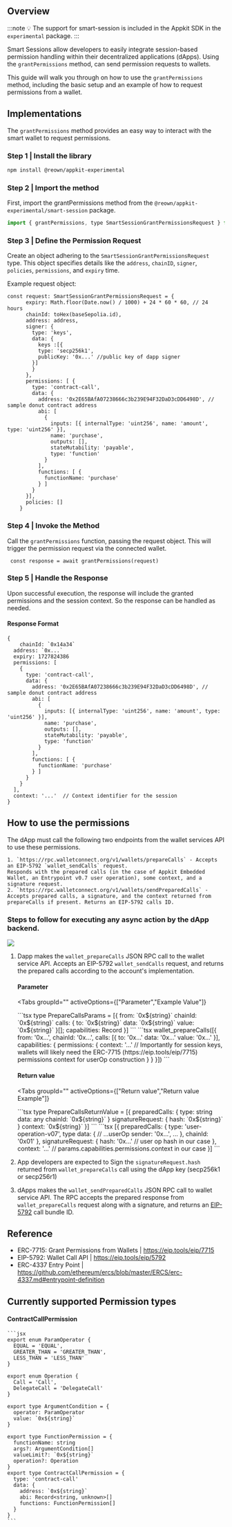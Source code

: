 
## Overview

:::note
💡 The support for smart-session is included in the Appkit SDK in the `experimental` package.
:::

Smart Sessions allow developers to easily integrate session-based permission handling within their decentralized applications (dApps). Using the `grantPermissions` method, can send permission requests to wallets.

This guide will walk you through on how to use the `grantPermissions` method, including the basic setup and an example of how to request permissions from a wallet.

## Implementations

The `grantPermissions` method provides an easy way to interact with the smart wallet to request permissions.

### Step 1 | Install the library

```bash npm2yarn
npm install @reown/appkit-experimental
```

### Step 2 | Import the method
First, import the grantPermissions method from the `@reown/appkit-experimental/smart-session` package.

```javascript
import { grantPermissions, type SmartSessionGrantPermissionsRequest } from '@reown/appkit-experimental/smart-session'
```

### Step 3 | Define the Permission Request

Create an object adhering to the `SmartSessionGrantPermissionsRequest` type. This object specifies details like the `address`, `chainID`, `signer`, `policies`, `permissions`, and `expiry` time.
    
Example request object:

```tsx
const request: SmartSessionGrantPermissionsRequest = {
      expiry: Math.floor(Date.now() / 1000) + 24 * 60 * 60, // 24 hours
      chainId: toHex(baseSepolia.id),
      address: address,
      signer: {
        type: 'keys',
        data: {
          keys :[{
          type: 'secp256k1',
          publicKey: '0x...' //public key of dapp signer
        }]
        }
      },
      permissions: [ {
        type: 'contract-call',
        data: {
          address: '0x2E65BAfA07238666c3b239E94F32DaD3cDD6498D', // sample donut contract address
          abi: [
            {
              inputs: [{ internalType: 'uint256', name: 'amount', type: 'uint256' }],
              name: 'purchase',
              outputs: [],
              stateMutability: 'payable',
              type: 'function'
            }
          ],
          functions: [ {
            functionName: 'purchase'
          } ]
        }
      }],
      policies: []
    }
```

### Step 4 | Invoke the Method

Call the `grantPermissions` function, passing the request object. This will trigger the permission request via the connected wallet.

```tsx
 const response = await grantPermissions(request)
```

### Step 5 | Handle the Response

Upon successful execution, the response will include the granted permissions and the session context. So the response can be handled as needed.

#### Response Format

```tsx
{
	chainId: `0x14a34`
  address: `0x...`
  expiry: 1727824386
  permissions: [
    {
      type: 'contract-call',
      data: {
        address: '0x2E65BAfA07238666c3b239E94F32DaD3cDD6498D', // sample donut contract address
        abi: [
          {
            inputs: [{ internalType: 'uint256', name: 'amount', type: 'uint256' }],
            name: 'purchase',
            outputs: [],
            stateMutability: 'payable',
            type: 'function'
          }
        ],
        functions: [ {
          functionName: 'purchase'
        } ]
      }
    }
  ],
  context: '...'  // Context identifier for the session
}
```

## How to use the permissions

The dApp must call the following two endpoints from the wallet services API to use these permissions.

    1. `https://rpc.walletconnect.org/v1/wallets/prepareCalls` - Accepts an EIP-5792 `wallet_sendCalls` request.
    Responds with the prepared calls (in the case of Appkit Embedded Wallet, an Entrypoint v0.7 user operation), some context, and a signature request.
    2. `https://rpc.walletconnect.org/v1/wallets/sendPreparedCalls` - Accepts prepared calls, a signature, and the context returned from prepareCalls if present. Returns an EIP-5792 calls ID.
    
### Steps to follow for executing any async action by the dApp backend.

<img src="/assets/smart-sessions.jpg" />

1. Dapp makes the `wallet_prepareCalls` JSON RPC call to the wallet service API. Accepts an EIP-5792 `wallet_sendCalls` request, and returns the prepared calls according to the account's implementation.

    #### Parameter 
    <Tabs
        groupId=""
        activeOptions={["Parameter","Example Value"]}
    >
    <TabItem value="Parameter">
            ```tsx
            type PrepareCallsParams = [{
            from: `0x${string}`
            chainId: `0x${string}`
            calls: {
                to: `0x${string}`
                data: `0x${string}`
                value: `0x${string}`
            }[];
            capabilities: Record<string, any>
            }]
            ```
    </TabItem>
    <TabItem value="Example Value">
            ```tsx
            wallet_prepareCalls([{
                from: '0x...',
                chainId: '0x...',
                calls: [{
                    to: '0x...'
                    data: '0x...'
                    value: '0x...'
                }],
                capabilities: {
                    permissions: {
                    context: '...' // Importantly for session keys, wallets will likely need the ERC-7715 (https://eip.tools/eip/7715) permissions context for userOp construction
                    }
                }
            }])
            ```
    </TabItem>
    </Tabs>


    #### Return value 
    <Tabs
        groupId=""
        activeOptions={["Return value","Return value Example"]}
    >
    <TabItem value="Return value">
            ```tsx
            type PrepareCallsReturnValue = [{
                preparedCalls: {
                    type: string
                    data: any
                    chainId: `0x${string}`
                }
                signatureRequest: {  
                    hash: `0x${string}`
                }
                context: `0x${string}`
            }]
            ```
    </TabItem>
    <TabItem value="Return value Example">
            ```tsx
            [{
                preparedCalls: {
                    type: 'user-operation-v07', type
                    data: { // ...userOp
                    sender: '0x...',
                    ...
                    },
                    chainId: '0x01'
                },
                signatureRequest: {  
                    hash: '0x...' // user op hash in our case
                },
                context: '...' // params.capabilities.permissions.context in our case
            }]
            ```
    </TabItem>
    </Tabs>

2. App developers are expected to Sign the `signatureRequest.hash` returned from `wallet_prepareCalls` call using the dApp key (secp256k1 or secp256r1)

3. dApps makes the `wallet_sendPreparedCalls` JSON RPC call to wallet service API. The RPC accepts the prepared response from `wallet_prepareCalls` request along with a signature, and returns an [EIP-5792](https://eip.tools/eip/5792) call bundle ID.

## Reference

- ERC-7715: Grant Permissions from Wallets | https://eip.tools/eip/7715
- EIP-5792: Wallet Call API | https://eip.tools/eip/5792
- ERC-4337 Entry Point | https://github.com/ethereum/ercs/blob/master/ERCS/erc-4337.md#entrypoint-definition


## Currently supported Permission types

#### ContractCallPermission
    
    ```jsx
    export enum ParamOperator {
      EQUAL = 'EQUAL',
      GREATER_THAN = 'GREATER_THAN',
      LESS_THAN = 'LESS_THAN'
    }
    
    export enum Operation {
      Call = 'Call',
      DelegateCall = 'DelegateCall'
    }
    
    export type ArgumentCondition = {
      operator: ParamOperator
      value: `0x${string}`
    }
    
    export type FunctionPermission = {
      functionName: string
      args?: ArgumentCondition[]
      valueLimit?: `0x${string}`
      operation?: Operation
    }
    export type ContractCallPermission = {
      type: 'contract-call'
      data: {
        address: `0x${string}`
        abi: Record<string, unknown>[]
        functions: FunctionPermission[]
      }
    }
    ```
 